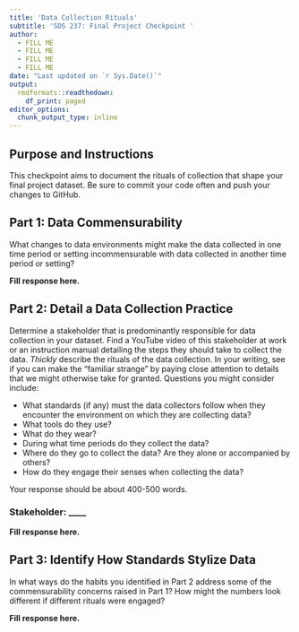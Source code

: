 ```yaml
---
title: 'Data Collection Rituals'
subtitle: 'SDS 237: Final Project Checkpoint '
author:
  - FILL ME
  - FILL ME
  - FILL ME
  - FILL ME
date: "Last updated on `r Sys.Date()`"
output: 
  rmdformats::readthedown:
    df_print: paged
editor_options: 
  chunk_output_type: inline
---
```



## Purpose and Instructions

This checkpoint aims to document the rituals of collection that shape your final project dataset. Be sure to commit your code often and push your changes to GitHub. 

## Part 1: Data Commensurability

What changes to data environments might make the data collected in one time period or setting incommensurable with data collected in another time period or setting? 

**Fill response here.**

## Part 2: Detail a Data Collection Practice

Determine a stakeholder that is predominantly responsible for data collection in your dataset. Find a YouTube video of this stakeholder at work or an instruction manual detailing the steps they should take to collect the data. *Thickly* describe the rituals of the data collection. In your writing, see if you can make the "familiar strange" by paying close attention to details that we might otherwise take for granted. Questions you might consider include: 

* What standards (if any) must the data collectors follow when they encounter the environment on which they are collecting data? 
* What tools do they use? 
* What do they wear? 
* During what time periods do they collect the data? 
* Where do they go to collect the data? Are they alone or accompanied by others? 
* How do they engage their senses when collecting the data?

Your response should be about 400-500 words.

### Stakeholder: ____

**Fill response here.**



## Part 3: Identify How Standards Stylize Data

In what ways do the habits you identified in Part 2 address some of the commensurability concerns raised in Part 1? How might the numbers look different if different rituals were engaged?

**Fill response here.**

